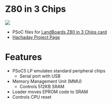 =Z80 in 3 Chips =

<img src="http://land-boards.com/blwiki/images/c/cc/Z80_P865-cropped-720px.jpg"></img>

* PSoC files for [http://land-boards.com/blwiki/index.php?title=Z80_in_3_Chips LandBoards Z80 in 3 Chips card]
* [https://hackaday.io/project/167711-3-chip-z80-design Hachaday Project Page]

= Features =

* PSoC5 LP emulates standard peripheral chips
** Serial port with USB
* Memory Management Unit (MMU)
** Controls 512KB SRAM
* Loader moves EPROM code to SRAM
* Controls CPU reset
